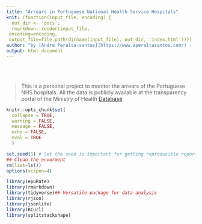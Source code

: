 ```yaml
---
title: "Arrears in Portuguese National Health Service Hospitals"
knit: (function(input_file, encoding) {
  out_dir <- 'docs';
  rmarkdown::render(input_file,
 encoding=encoding,
 output_file=file.path(dirname(input_file), out_dir, 'index.html'))})
author: "by [Andre Peralta-santos](https://www.aperaltasantos.com/) - `r format(Sys.time(), '%d %B %Y')`"
output: html_document
---
```



<style>
#TOC {
  top: 1%;
  opacity: 0.5;
}
#TOC:hover {
  opacity: 1;
}
</style>

  
<br><br>

> This is a personal project to monitor the arrears of the Portuguese NHS hospitals. All the data is publicly available at the transparency portal of the Ministry of Health [Database](https://transparencia.sns.gov.pt/explore/dataset/divida-total-vencida-e-pagamentos/table/?sort=periodo) 

```r
knitr::opts_chunk$set(
  collapse = TRUE,
  warning = FALSE,
  message = FALSE,
  echo = FALSE,
  eval = TRUE
  )

set.seed(1) # Set the seed is important for getting reproducible reports 
## Clean the envorment 
rm(list=ls())
options(scipen=4)
```

```r
library(epuRate)
library(rmarkdown)
library(tidyverse)## Versatile package for data analysis
library(rjson)
library(jsonlite)
library(RCurl)
library(splitstackshape)

```
